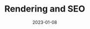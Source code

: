 ---
title: Rendering and SEO
description: Rendering strategies for search engine optimization
weight: 5
date: "2023-01-08"
---